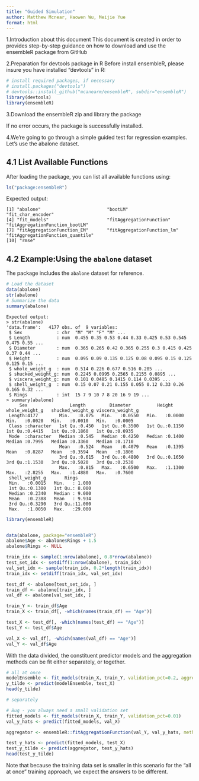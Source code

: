 ```yaml
---
title: "Guided Simulation"
author: Matthew Mcnear, Haowen Wu, Meijie Yue
format: html
---
```

1.Introduction about this document
This document is created in order to provides step-by-step guidance on how to download and use the ensembleR package from GitHub

2.Preparation for devtools package in R
Before install ensembleR, please insure you have installed "devtools" in R:

```r

# install required packages, if necessary
# install.packages("devtools")
# devtools::install_github("mcanearm/ensembleR", subdir="ensembleR")
library(devtools)
library(ensembleR)
```
3.Download the ensembleR zip and library the package

If no error occurs, the package is successfully installed.

4.We're going to go through a simple guided test for regression examples. Let's use the abalone dataset.

## 4.1 List Available Functions
After loading the package, you can list all available functions using:

```r
ls("package:ensembleR")
```

Expected output:

```
[1] "abalone"                         "bootLM"                          "fit_char_encoder"               
[4] "fit_models"                      "fitAggregationFunction"          "fitAggregationFunction_bootLM"  
[7] "fitAggregationFunction_EM"       "fitAggregationFunction_lm"       "fitAggregationFunction_quantile"
[10] "rmse"
```

## 4.2 Example:Using the `abalone` dataset

The package includes the `abalone` dataset for reference.

```r
# Load the dataset
data(abalone)
str(abalone)
# Summarize the data
summary(abalone)
```

```
Expected output:
> str(abalone)
'data.frame':	4177 obs. of  9 variables:
 $ Sex             : chr  "M" "M" "F" "M" ...
 $ Length          : num  0.455 0.35 0.53 0.44 0.33 0.425 0.53 0.545 0.475 0.55 ...
 $ Diameter        : num  0.365 0.265 0.42 0.365 0.255 0.3 0.415 0.425 0.37 0.44 ...
 $ Height          : num  0.095 0.09 0.135 0.125 0.08 0.095 0.15 0.125 0.125 0.15 ...
 $ whole_weight_g  : num  0.514 0.226 0.677 0.516 0.205 ...
 $ shucked_weight_g: num  0.2245 0.0995 0.2565 0.2155 0.0895 ...
 $ viscera_weight_g: num  0.101 0.0485 0.1415 0.114 0.0395 ...
 $ shell_weight_g  : num  0.15 0.07 0.21 0.155 0.055 0.12 0.33 0.26 0.165 0.32 ...
 $ Rings           : int  15 7 9 10 7 8 20 16 9 19 ...
> summary(abalone)
     Sex                Length         Diameter          Height       whole_weight_g   shucked_weight_g viscera_weight_g
 Length:4177        Min.   :0.075   Min.   :0.0550   Min.   :0.0000   Min.   :0.0020   Min.   :0.0010   Min.   :0.0005  
 Class :character   1st Qu.:0.450   1st Qu.:0.3500   1st Qu.:0.1150   1st Qu.:0.4415   1st Qu.:0.1860   1st Qu.:0.0935  
 Mode  :character   Median :0.545   Median :0.4250   Median :0.1400   Median :0.7995   Median :0.3360   Median :0.1710  
                    Mean   :0.524   Mean   :0.4079   Mean   :0.1395   Mean   :0.8287   Mean   :0.3594   Mean   :0.1806  
                    3rd Qu.:0.615   3rd Qu.:0.4800   3rd Qu.:0.1650   3rd Qu.:1.1530   3rd Qu.:0.5020   3rd Qu.:0.2530  
                    Max.   :0.815   Max.   :0.6500   Max.   :1.1300   Max.   :2.8255   Max.   :1.4880   Max.   :0.7600  
 shell_weight_g       Rings       
 Min.   :0.0015   Min.   : 1.000  
 1st Qu.:0.1300   1st Qu.: 8.000  
 Median :0.2340   Median : 9.000  
 Mean   :0.2388   Mean   : 9.934  
 3rd Qu.:0.3290   3rd Qu.:11.000  
 Max.   :1.0050   Max.   :29.000  
 ```


```r
library(ensembleR)


data(abalone, package="ensembleR")
abalone$Age <- abalone$Rings + 1.5
abalone$Rings <- NULL

train_idx <- sample(1:nrow(abalone), 0.8*nrow(abalone))
test_set_idx <- setdiff(1:nrow(abalone), train_idx)
val_set_idx <- sample(train_idx, 0.2*length(train_idx))
train_idx <- setdiff(train_idx, val_set_idx)

test_df <- abalone[test_set_idx, ]
train_df <- abalone[train_idx, ]
val_df <- abalone[val_set_idx, ]

train_Y <- train_df$Age
train_X <- train_df[, -which(names(train_df) == "Age")]

test_X <- test_df[, -which(names(test_df) == "Age")]
test_Y <- test_df$Age

val_X <- val_df[, -which(names(val_df) == "Age")]
val_Y <- val_df$Age
```

With the data divided, the constituent predictor models and the aggregation methods can be fit either separately, 
or together.


```r
# all at once
modelEnsemble <- fit_models(train_X, train_Y, validation_pct=0.2, aggregation_method = "bootLM")
y_tilde <- predict(modelEnsemble, test_X)
head(y_tilde)
```

```r
# separately

# Bug - you always need a small validation set
fitted_models <- fit_models(train_X, train_Y, validation_pct=0.01)
val_y_hats <- predict(fitted_models, val_X)

aggregator <- ensembleR::fitAggregationFunction(val_Y, val_y_hats, method="bootLM")

test_y_hats <- predict(fitted_models, test_X)
test_y_tilde <- predict(aggregator, test_y_hats)
head(test_y_tilde)
```

Note that because the training data set is smaller in this scenario for the "all at once" training
approach, we expect the answers to be different.
